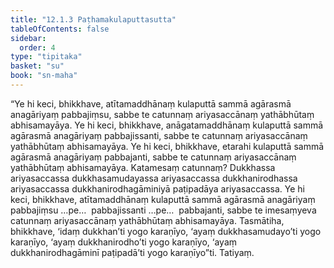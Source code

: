 ```yaml
---
title: "12.1.3 Paṭhamakulaputtasutta"
tableOfContents: false
sidebar:
  order: 4
type: "tipitaka"
basket: "su"
book: "sn-maha"
---
```



<DynamicBreadcrumb />

<Division number="1073" book="sn-maha" bookNo="14" page="364">

<Paragraph number="2172" book="sn-maha">
“Ye hi keci, bhikkhave, atītamaddhānaṃ kulaputtā sammā agārasmā anagāriyaṃ pabbajiṃsu, sabbe te catunnaṃ ariyasaccānaṃ yathābhūtaṃ abhisamayāya. Ye hi keci, bhikkhave, anāgatamaddhānaṃ kulaputtā sammā agārasmā anagāriyaṃ pabbajissanti, sabbe te catunnaṃ ariyasaccānaṃ yathābhūtaṃ abhisamayāya. Ye hi keci, bhikkhave, etarahi kulaputtā sammā agārasmā anagāriyaṃ pabbajanti, sabbe te catunnaṃ ariyasaccānaṃ yathābhūtaṃ abhisamayāya.
</Paragraph>

<Paragraph number="2173" book="sn-maha">
Katamesaṃ catunnaṃ? Dukkhassa ariyasaccassa dukkhasamudayassa ariyasaccassa dukkhanirodhassa ariyasaccassa dukkhanirodhagāminiyā paṭipadāya ariyasaccassa. Ye hi keci, bhikkhave, atītamaddhānaṃ kulaputtā sammā agārasmā anagāriyaṃ pabbajiṃsu …pe…  pabbajissanti …pe…  pabbajanti, sabbe te imesaṃyeva catunnaṃ ariyasaccānaṃ yathābhūtaṃ abhisamayāya.
</Paragraph>

<Paragraph number="2174" book="sn-maha">
Tasmātiha, bhikkhave, ‘idaṃ dukkhan’ti yogo karaṇīyo, ‘ayaṃ dukkhasamudayo’ti yogo karaṇīyo, ‘ayaṃ dukkhanirodho’ti yogo karaṇīyo, ‘ayaṃ dukkhanirodhagāminī paṭipadā’ti yogo karaṇīyo”ti.

</Paragraph>
</Division>

<Paragraph number="2175" type="center" book="sn-maha">
Tatiyaṃ.
</Paragraph>